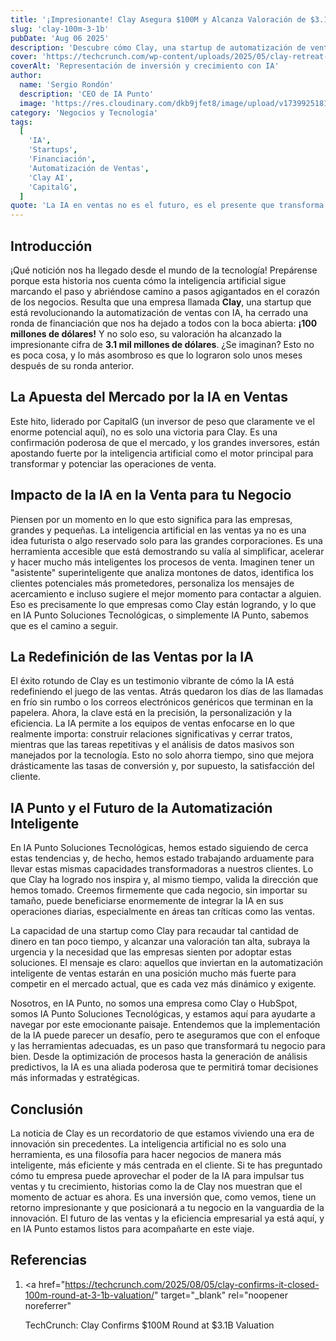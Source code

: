 ```yaml
---
title: '¡Impresionante! Clay Asegura $100M y Alcanza Valoración de $3.1B'
slug: 'clay-100m-3-1b'
pubDate: 'Aug 06 2025'
description: 'Descubre cómo Clay, una startup de automatización de ventas con IA, ha cerrado una ronda de financiación de $100M, alcanzando una valoración de $3.1B, destacando la fuerte apuesta del mercado por la IA en las ventas.'
cover: 'https://techcrunch.com/wp-content/uploads/2025/05/clay-retreat-group-photos-2.jpg'
coverAlt: 'Representación de inversión y crecimiento con IA'
author:
  name: 'Sergio Rondón'
  description: 'CEO de IA Punto'
  image: 'https://res.cloudinary.com/dkb9jfet8/image/upload/v1739925181/sergio_gdcaeh.png'
category: 'Negocios y Tecnología'
tags:
  [
    'IA',
    'Startups',
    'Financiación',
    'Automatización de Ventas',
    'Clay AI',
    'CapitalG',
  ]
quote: 'La IA en ventas no es el futuro, es el presente que transforma negocios.'
---
```


<h2 id="introduccion">Introducción</h2>

¡Qué notición nos ha llegado desde el mundo de la tecnología! Prepárense porque esta historia nos cuenta cómo la inteligencia artificial sigue marcando el paso y abriéndose camino a pasos agigantados en el corazón de los negocios. Resulta que una empresa llamada **Clay**, una startup que está revolucionando la automatización de ventas con IA, ha cerrado una ronda de financiación que nos ha dejado a todos con la boca abierta: **¡100 millones de dólares!** Y no solo eso, su valoración ha alcanzado la impresionante cifra de **3.1 mil millones de dólares**. ¿Se imaginan? Esto no es poca cosa, y lo más asombroso es que lo lograron solo unos meses después de su ronda anterior.

<h2 id="la-apuesta-del-mercado-por-la-ia-en-ventas">
  La Apuesta del Mercado por la IA en Ventas
</h2>

Este hito, liderado por CapitalG (un inversor de peso que claramente ve el enorme potencial aquí), no es solo una victoria para Clay. Es una confirmación poderosa de que el mercado, y los grandes inversores, están apostando fuerte por la inteligencia artificial como el motor principal para transformar y potenciar las operaciones de venta.

<h2 id="impacto-de-la-ia-en-la-venta-para-tu-negocio">
  Impacto de la IA en la Venta para tu Negocio
</h2>

Piensen por un momento en lo que esto significa para las empresas, grandes y pequeñas. La inteligencia artificial en las ventas ya no es una idea futurista o algo reservado solo para las grandes corporaciones. Es una herramienta accesible que está demostrando su valía al simplificar, acelerar y hacer mucho más inteligentes los procesos de venta. Imaginen tener un "asistente" superinteligente que analiza montones de datos, identifica los clientes potenciales más prometedores, personaliza los mensajes de acercamiento e incluso sugiere el mejor momento para contactar a alguien. Eso es precisamente lo que empresas como Clay están logrando, y lo que en IA Punto Soluciones Tecnológicas, o simplemente IA Punto, sabemos que es el camino a seguir.

<h2 id="la-redefinicion-de-las-ventas-por-la-ia">
  La Redefinición de las Ventas por la IA
</h2>

El éxito rotundo de Clay es un testimonio vibrante de cómo la IA está redefiniendo el juego de las ventas. Atrás quedaron los días de las llamadas en frío sin rumbo o los correos electrónicos genéricos que terminan en la papelera. Ahora, la clave está en la precisión, la personalización y la eficiencia. La IA permite a los equipos de ventas enfocarse en lo que realmente importa: construir relaciones significativas y cerrar tratos, mientras que las tareas repetitivas y el análisis de datos masivos son manejados por la tecnología. Esto no solo ahorra tiempo, sino que mejora drásticamente las tasas de conversión y, por supuesto, la satisfacción del cliente.

<h2 id="ia-punto-y-el-futuro-de-la-automatizacion-inteligente">
  IA Punto y el Futuro de la Automatización Inteligente
</h2>

En IA Punto Soluciones Tecnológicas, hemos estado siguiendo de cerca estas tendencias y, de hecho, hemos estado trabajando arduamente para llevar estas mismas capacidades transformadoras a nuestros clientes. Lo que Clay ha logrado nos inspira y, al mismo tiempo, valida la dirección que hemos tomado. Creemos firmemente que cada negocio, sin importar su tamaño, puede beneficiarse enormemente de integrar la IA en sus operaciones diarias, especialmente en áreas tan críticas como las ventas.

La capacidad de una startup como Clay para recaudar tal cantidad de dinero en tan poco tiempo, y alcanzar una valoración tan alta, subraya la urgencia y la necesidad que las empresas sienten por adoptar estas soluciones. El mensaje es claro: aquellos que inviertan en la automatización inteligente de ventas estarán en una posición mucho más fuerte para competir en el mercado actual, que es cada vez más dinámico y exigente.

Nosotros, en IA Punto, no somos una empresa como Clay o HubSpot, somos IA Punto Soluciones Tecnológicas, y estamos aquí para ayudarte a navegar por este emocionante paisaje. Entendemos que la implementación de la IA puede parecer un desafío, pero te aseguramos que con el enfoque y las herramientas adecuadas, es un paso que transformará tu negocio para bien. Desde la optimización de procesos hasta la generación de análisis predictivos, la IA es una aliada poderosa que te permitirá tomar decisiones más informadas y estratégicas.

<h2 id="conclusion">Conclusión</h2>

La noticia de Clay es un recordatorio de que estamos viviendo una era de innovación sin precedentes. La inteligencia artificial no es solo una herramienta, es una filosofía para hacer negocios de manera más inteligente, más eficiente y más centrada en el cliente. Si te has preguntado cómo tu empresa puede aprovechar el poder de la IA para impulsar tus ventas y tu crecimiento, historias como la de Clay nos muestran que el momento de actuar es ahora. Es una inversión que, como vemos, tiene un retorno impresionante y que posicionará a tu negocio en la vanguardia de la innovación. El futuro de las ventas y la eficiencia empresarial ya está aquí, y en IA Punto estamos listos para acompañarte en este viaje.

<h2 id="referencias">Referencias</h2>

1.  <a
      href="https://techcrunch.com/2025/08/05/clay-confirms-it-closed-100m-round-at-3-1b-valuation/"
      target="_blank"
      rel="noopener noreferrer"
    >
      TechCrunch: Clay Confirms $100M Round at $3.1B Valuation
    </a>
